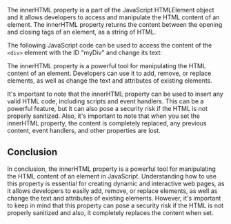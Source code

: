 
The innerHTML property is a part of the JavaScript HTMLElement object and it allows developers to access and manipulate the HTML content of an element. The innerHTML property returns the content between the opening and closing tags of an element, as a string of HTML.

<CodePreview code={innerCode} />

The following JavaScript code can be used to access the content of the `<div>` element with the ID "myDiv" and change its text:

<CodePreview code={otherCode} />

The innerHTML property is a powerful tool for manipulating the HTML content of an element. Developers can use it to add, remove, or replace elements, as well as change the text and attributes of existing elements.

It's important to note that the innerHTML property can be used to insert any valid HTML code, including scripts and event handlers. This can be a powerful feature, but it can also pose a security risk if the HTML is not properly sanitized. Also, it's important to note that when you set the innerHTML property, the content is completely replaced, any previous content, event handlers, and other properties are lost.

## Conclusion

In conclusion, the innerHTML property is a powerful tool for manipulating the HTML content of an element in JavaScript. Understanding how to use this property is essential for creating dynamic and interactive web pages, as it allows developers to easily add, remove, or replace elements, as well as change the text and attributes of existing elements. However, it's important to keep in mind that this property can pose a security risk if the HTML is not properly sanitized and also, it completely replaces the content when set.
